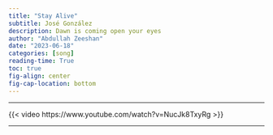 ```yaml
---
title: "Stay Alive"
subtitle: José González
description: Dawn is coming open your eyes
author: "Abdullah Zeeshan"
date: "2023-06-18"
categories: [song]
reading-time: True
toc: true
fig-align: center
fig-cap-location: bottom
---
```


---

{{< video https://www.youtube.com/watch?v=NucJk8TxyRg >}}

---
